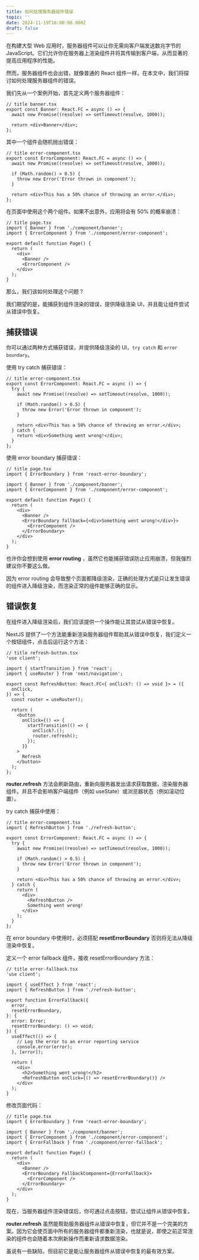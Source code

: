 ```yaml
---
title: 如何处理服务器组件错误
topic: ''
date: 2024-11-19T16:00:00.000Z
draft: false
---
```


在构建大型 Web 应用时，服务器组件可以让你无需向客户端发送数兆字节的 JavaScript。它们允许你在服务器上渲染组件并将其传输到客户端，从而显著的提高应用程序的性能。

然而，服务器组件也会出错，就像普通的 React 组件一样。在本文中，我们将探讨如何处理服务器组件的错误。

我们先从一个案例开始，首先定义两个服务器组件：

```tsx
// title banner.tsx
export const Banner: React.FC = async () => {
  await new Promise((resolve) => setTimeout(resolve, 1000));

  return <div>Banner</div>;
};
```

其中一个组件会随机抛出错误：

```tsx
// title error-component.tsx
export const ErrorComponent: React.FC = async () => {
  await new Promise((resolve) => setTimeout(resolve, 1000));

  if (Math.random() > 0.5) {
    throw new Error('Error thrown in component');
  }

  return <div>This has a 50% chance of throwing an error.</div>;
};
```

在页面中使用这个两个组件。如果不出意外，应用将会有 50% 的概率崩溃：

```tsx
// title page.tsx
import { Banner } from './component/banner';
import { ErrorComponent } from './component/error-component';

export default function Page() {
  return (
    <div>
      <Banner />
      <ErrorComponent />
    </div>
  );
}
```

那么，我们该如何处理这个问题？

我们期望的是，能捕获到组件渲染的错误，提供降级渲染 UI，并且能让组件尝试从错误中恢复。

## 捕获错误

你可以通过两种方式捕获错误，并提供降级渲染的 UI，`try catch` 和 `error boundary`。

使用 try catch 捕获错误：

```tsx
// title error-component.tsx
export const ErrorComponent: React.FC = async () => {
  try {
    await new Promise((resolve) => setTimeout(resolve, 1000));

    if (Math.random() > 0.5) {
      throw new Error('Error thrown in component');
    }

    return <div>This has a 50% chance of throwing an error.</div>;
  } catch {
    return <div>Something went wrong!</div>;
  }
};
```

使用 error boundary 捕获错误：

```tsx
// title page.tsx
import { ErrorBoundary } from 'react-error-boundary';

import { Banner } from './component/banner';
import { ErrorComponent } from './component/error-component';

export default function Page() {
  return (
    <div>
      <Banner />
      <ErrorBoundary fallback={<div>Something went wrong!</div>}>
        <ErrorComponent />
      </ErrorBoundary>
    </div>
  );
}
```

也许你会想到使用 **error routing** ，虽然它也能捕获错误防止应用崩溃，但我强烈建议你不要这么做。

因为 error routing 会导致整个页面都降级渲染，正确的处理方式是只让发生错误的组件进入降级渲染，而渲染正常的组件能够正确的显示。

## 错误恢复

在组件进入降级渲染后，我们应该提供一个操作能让其尝试从错误中恢复。

NextJS 提供了一个方法能重新渲染服务器组件帮助其从错误中恢复，我们定义一个按钮组件，点击后运行这个方法：

```tsx
// title refresh-button.tsx
'use client';

import { startTransition } from 'react';
import { useRouter } from 'next/navigation';

export const RefreshButton: React.FC<{ onClick?: () => void }> = ({
  onClick,
}) => {
  const router = useRouter();

  return (
    <button
      onClick={() => {
        startTransition(() => {
          onClick?.();
          router.refresh();
        });
      }}
    >
      Refresh
    </button>
  );
};
```

**router.refresh** 方法会刷新路由，重新向服务器发出请求获取数据，渲染服务器组件。并且不会影响客户端组件（例如 useState）或浏览器状态（例如滚动位置）。

try catch 捕获中使用：

```tsx
// title error-component.tsx
import { RefreshButton } from './refresh-button';

export const ErrorComponent: React.FC = async () => {
  try {
    await new Promise((resolve) => setTimeout(resolve, 1000));

    if (Math.random() > 0.5) {
      throw new Error('Error thrown in component');
    }

    return <div>This has a 50% chance of throwing an error.</div>;
  } catch {
    return (
      <div>
        <RefreshButton />
        Something went wrong!
      </div>
    );
  }
};
```

在 error boundary 中使用时，必须搭配 **resetErrorBoundary** 否则将无法从降级渲染中恢复。

定义一个 error fallback 组件，接收 resetErrorBoundary 方法：

```tsx
// title error-fallback.tsx
'use client';

import { useEffect } from 'react';
import { RefreshButton } from './refresh-button';

export function ErrorFallback({
  error,
  resetErrorBoundary,
}: {
  error: Error;
  resetErrorBoundary: () => void;
}) {
  useEffect(() => {
    // Log the error to an error reporting service
    console.error(error);
  }, [error]);

  return (
    <div>
      <h2>Something went wrong!</h2>
      <RefreshButton onClick={() => resetErrorBoundary()} />
    </div>
  );
}
```

修改页面代码：

```tsx
// title page.tsx
import { ErrorBoundary } from 'react-error-boundary';

import { Banner } from './component/banner';
import { ErrorComponent } from './component/error-component';
import { ErrorFallback } from './component/error-fallback';

export default function Page() {
  return (
    <div>
      <Banner />
      <ErrorBoundary FallbackComponent={ErrorFallback}>
        <ErrorComponent />
      </ErrorBoundary>
    </div>
  );
}
```

现在，当服务器组件渲染错误后，你可通过点击按钮，尝试让组件从错误中恢复。

**router.refresh** 虽然能帮助服务器组件从错误中恢复，但它并不是一个完美的方案。因为它会使页面中所有的服务器组件都重新渲染，也就是说，即使之前正常渲染的组件也会随着本次刷新操作而重新请求数据渲染。

虽说有一些缺陷，但目前它是能让服务器组件从错误中恢复的最有效方案。
